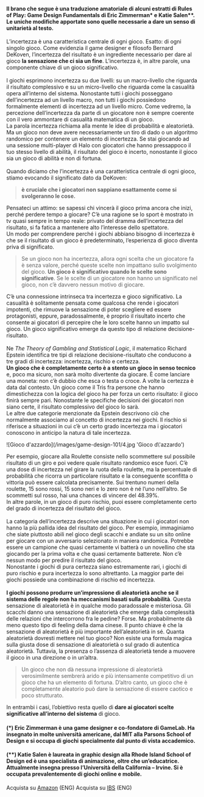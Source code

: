 #### Il brano che segue è una traduzione amatoriale di alcuni estratti di Rules of Play: Game Design Fundamentals di Eric Zimmerman* e Katie Salen**. Le uniche modifiche apportate sono quelle necessarie a dare un senso di unitarietà al testo.

L’incertezza è una caratteristica centrale di ogni gioco. Esatto: di ogni singolo gioco. Come evidenzia il game designer e filosofo Bernard DeKoven, l’incertezza del risultato è un ingrediente necessario per dare al gioco **la sensazione che ci sia un fine**. L’incertezza è, in altre parole, una componente chiave di un gioco significativo.\
\
I giochi esprimono incertezza su due livelli: su un macro-livello che riguarda il risultato complessivo e su un micro-livello che riguarda come la casualità opera all’interno del sistema. Nonostante tutti i giochi posseggano dell’incertezza ad un livello macro, non tutti i giochi possiedono formalmente elementi di incertezza ad un livello micro. Come vedremo, la percezione dell’incertezza da parte di un giocatore non è sempre coerente con il vero ammontare di casualità matematica di un gioco.\
La parola incertezza richiama alla mente le idee di probabilità e aleatorietà. Ma un gioco non deve avere necessariamente un tiro di dado o un algoritmo randomico per contenere un elemento di incertezza. Se stai giocando ad una sessione multi-player di Halo con giocatori che hanno pressappoco il tuo stesso livello di abilità, il risultato del gioco è incerto, nonostante il gioco sia un gioco di abilità e non di fortuna.\
\
Quando diciamo che l’incertezza è una caratteristica centrale di ogni gioco, stiamo evocando il significato dato da DeKoven:

> **è cruciale che i giocatori non sappiano esattamente come si svolgeranno le cose.**

Pensateci un attimo: se sapessi chi vincerà il gioco prima ancora che inizi, perché perdere tempo a giocare? C’è una ragione se lo sport è mostrato in tv quasi sempre in tempo reale: privato del dramma dell’incertezza del risultato, si fa fatica a mantenere alto l’interesse dello spettatore.\
Un modo per comprendere perché i giochi abbiano bisogno di incertezza è che se il risultato di un gioco è predeterminato, l’esperienza di gioco diventa priva di significato.

> Se un gioco non ha incertezza, allora ogni scelta che un giocatore fa è senza valore, perché queste scelte non impattano sullo svolgimento del gioco. **Un gioco è significativo quando le scelte sono significative**. Se le scelte di un giocatore non hanno un significato nel gioco, non c’è davvero nessun motivo di giocare.

C’è una connessione intrinseca tra incertezza e gioco significativo. La casualità è solitamente pensata come qualcosa che rende i giocatori impotenti, che rimuove la sensazione di poter scegliere ed essere protagonisti, eppure, paradossalmente, è proprio il risultato incerto che consente ai giocatori di percepire che le loro scelte hanno un impatto sul gioco. Un gioco significativo emerge da questo tipo di relazione decisione-risultato.\
\
Ne *The Theory of Gambling and Statistical Logic*, il matematico Richard Epstein identifica tre tipi di relazione decisione-risultato che conducono a tre gradi di incertezza: incertezza, rischio e certezza.\
**Un gioco che è completamente certo è a stento un gioco in senso tecnico** e, poco ma sicuro, non sarà molto divertente da giocare. È come lanciare una moneta: non c’è dubbio che esca o testa o croce. A volte la certezza è data dal contesto. Un gioco come il Tris fra persone che hanno dimestichezza con la logica del gioco ha per forza un certo risultato: il gioco finirà sempre pari. Nonostante le specifiche decisioni dei giocatori non siano certe, il risultato complessivo del gioco lo sarà.\
Le altre due categorie menzionate da Epstein descrivono ciò che normalmente associamo al concetto di incertezza nei giochi. Il rischio si riferisce a situazioni in cui c’è un certo grado incertezza ma i giocatori conoscono in anticipo la natura di tale incertezza.

<ImageBlock>
    <Image rounded>![Gioco d'azzardo](/images/game-design-101/4.jpg 'Gioco d\'azzardo')</Image>
</ImageBlock>

Per esempio, giocare alla Roulette consiste nello scommettere sul possibile risultato di un giro e poi vedere quale risultato randomico esce fuori. C’è una dose di incertezza nel girare la ruota della roulette, ma la percentuale di probabilità che ricorra un particolare risultato e la conseguente sconfitta o vittoria può essere calcolata precisamente. Sui trentuno numeri della roulette, 15 sono rossi, 15 sono neri e lo zero non è né l’uno nell’altro. Se scommetti sul rosso, hai una chances di vincere del 48.39%.\
In altre parole, in un gioco di puro rischio, puoi essere completamente certo del grado di incertezza del risultato del gioco.\
\
La categoria dell’incertezza descrive una situazione in cui i giocatori non hanno la più pallida idea del risultato del gioco. Per esempio, immaginiamo che siate piuttosto abili nel gioco degli scacchi e andiate su un sito online per giocare con un avversario selezionato in maniera randomica. Potrebbe essere un campione che quasi certamente vi batterà o un novellino che sta giocando per la prima volta e che quasi certamente batterete. Non c’è nessun modo per predire il risultato del gioco.\
Nonostante i giochi di pura certezza siano estremamente rari, i giochi di puro rischio e pura incertezza lo sono altrettanto. La maggior parte dei giochi possiede una combinazione di rischio ed incertezza.\
\
**I giochi possono produrre un’impressione di aleatorietà anche se il sistema delle regole non ha meccanismi basati sulla probabilità**. Questa sensazione di aleatorietà è in qualche modo paradossale e misteriosa. Gli scacchi danno una sensazione di aleatorietà che emerge dalla complessità delle relazioni che intercorrono fra le pedine? Forse. Ma probabilmente dà meno questo tipo di feeling della dama cinese. Il punto chiave è che la sensazione di aleatorietà è più importante dell’aleatorietà in sé. Quanta aleatorietà dovresti mettere nel tuo gioco? Non esiste una formula magica sulla giusta dose di sensazione di aleatorietà o sul grado di autentica aleatorietà. Tuttavia, la presenza o l’assenza di aleatorietà tende a muovere il gioco in una direzione o in un’altra.

> Un gioco che non dà nessuna impressione di aleatorietà verosimilmente sembrerà arido e più intensamente competitivo di un gioco che ha un elemento di fortuna. D’altro canto, un gioco che è completamente aleatorio può dare la sensazione di essere caotico e poco strutturato.

In entrambi i casi, l’obiettivo resta quello di **dare ai giocatori scelte significative all’interno del sistema** di gioco.

<ImageBlock>
    <ImageAuthor src="/images/game-design-101/eric-zimmerman-katie-salen.png" alt="Eric Zimmerman & Katie Salen" width="416" height="228" />
</ImageBlock>

#### (*) Eric Zimmerman è una game designer e co-fondatore di GameLab. Ha insegnato in molte università americane, dal MIT alla Parsons School of Design e si occupa di giochi specialmente dal punto di vista accademico.
#### (**) Katie Salen è laureata in graphic design alla Rhode Island School of Design ed è una specialista di animazione, oltre che un’educatrice. Attualmente insegna presso l’Università della California – Irvine. Si è occupata prevalentemente di giochi online e mobile.

<ShoppingTips>Acquista su [Amazon](https://www.amazon.it/Rules-Play-Game-Design-Fundamentals/dp/0262240459) (ENG)</ShoppingTips>
<ShoppingTips>Acquista su [IBS](https://www.ibs.it/rules-of-play-game-design-libro-inglese-katie-salen-tekinbas-eric-zimmerman/e/9780262240451) (ENG)</ShoppingTips>